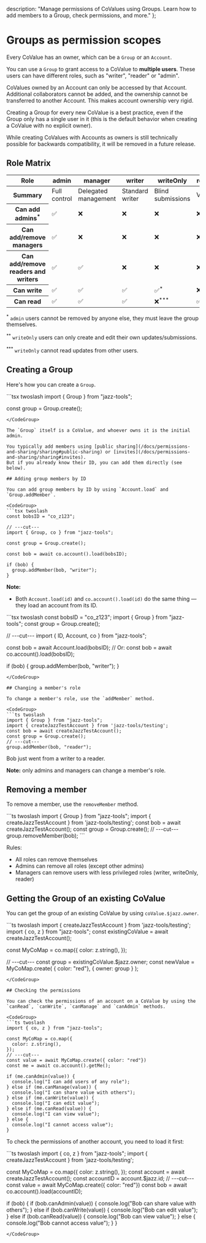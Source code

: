   description: "Manage permissions of CoValues using Groups. Learn how to add members to a Group, check permissions, and more."
};


# Groups as permission scopes

Every CoValue has an owner, which can be a `Group` or an `Account`.

You can use a `Group` to grant access to a CoValue to **multiple users**. These users can
have different roles, such as "writer", "reader" or "admin".

CoValues owned by an Account can only be accessed by that Account. Additional collaborators cannot be added,
and the ownership cannot be transferred to another Account. This makes account ownership very rigid.

Creating a Group for every new CoValue is a best practice, even if the Group only has a single user in it
(this is the default behavior when creating a CoValue with no explicit owner).

<Alert variant="info" className="flex gap-2 items-center my-4">
While creating CoValues with Accounts as owners is still technically possible for backwards compatibility,
it will be removed in a future release.
</Alert>

## Role Matrix
<table>
  <thead>
    <tr>
      <th>Role</th>
      <th>admin</th>
      <th>manager</th>
      <th>writer</th>
      <th>writeOnly</th>
      <th>reader</th>
    </tr>
  </thead>
  <tbody>
  <tr>
      <th>Summary</th>
      <td>Full control</td>
      <td>Delegated management</td>
      <td>Standard writer</td>
      <td>Blind submissions</td>
      <td>Viewer</td>
    </tr>
    <tr>
      <th>Can add admins<sup>*</sup></th>
      <td>✅</td>
      <td>❌</td>
      <td>❌</td>
      <td>❌</td>
      <td>❌</td>
    </tr>
    <tr>
      <th>Can add/remove managers</th>
      <td>✅</td>
      <td>❌</td>
      <td>❌</td>
      <td>❌</td>
      <td>❌</td>
    </tr>
    <tr>
      <th>Can add/remove readers and writers</th>
      <td>✅</td>
      <td>✅</td>
      <td>❌</td>
      <td>❌</td>
      <td>❌</td>
    </tr>
    <tr>
      <th>Can write</th>
      <td>✅</td>
      <td>✅</td>
      <td>✅</td>
      <td>✅<sup>*</sup></td>
      <td>❌</td>
    </tr>
    <tr>
      <th>Can read</th>
      <td>✅</td>
      <td>✅</td>
      <td>✅</td>
      <td>❌<sup>***</sup></td>
      <td>✅</td>
    </tr>
  </tbody>
</table>

<sup>*</sup> `admin` users cannot be removed by anyone else, they must leave the group themselves.

<sup>**</sup> `writeOnly` users can only create and edit their own updates/submissions.

<sup>***</sup> `writeOnly` cannot read updates from other users.

## Creating a Group

Here's how you can create a `Group`.

<CodeGroup>
```tsx twoslash
import { Group } from "jazz-tools";

const group = Group.create();
```
</CodeGroup>

The `Group` itself is a CoValue, and whoever owns it is the initial admin.

You typically add members using [public sharing](/docs/permissions-and-sharing/sharing#public-sharing) or [invites](/docs/permissions-and-sharing/sharing#invites).
But if you already know their ID, you can add them directly (see below).

## Adding group members by ID

You can add group members by ID by using `Account.load` and `Group.addMember`.

<CodeGroup>
```tsx twoslash
const bobsID = "co_z123";

// ---cut---
import { Group, co } from "jazz-tools";

const group = Group.create();

const bob = await co.account().load(bobsID);

if (bob) {
  group.addMember(bob, "writer");
}
```
</CodeGroup>

**Note:** 
- Both `Account.load(id)` and `co.account().load(id)` do the same thing — they load an account from its ID.

<CodeGroup>
```tsx twoslash
const bobsID = "co_z123";
import { Group } from "jazz-tools";
const group = Group.create();

// ---cut---
import { ID, Account, co } from "jazz-tools";

const bob = await Account.load(bobsID);
// Or: const bob = await co.account().load(bobsID);

if (bob) {
  group.addMember(bob, "writer");
}
```
</CodeGroup>

## Changing a member's role

To change a member's role, use the `addMember` method.

<CodeGroup>
```ts twoslash
import { Group } from "jazz-tools";
import { createJazzTestAccount } from 'jazz-tools/testing';
const bob = await createJazzTestAccount();
const group = Group.create();
// ---cut---
group.addMember(bob, "reader");
```
</CodeGroup>

Bob just went from a writer to a reader.

**Note:** only admins and managers can change a member's role.

## Removing a member

To remove a member, use the `removeMember` method.

<CodeGroup>
```ts twoslash
import { Group } from "jazz-tools";
import { createJazzTestAccount } from 'jazz-tools/testing';
const bob = await createJazzTestAccount();
const group = Group.create();
// ---cut---
group.removeMember(bob);
```
</CodeGroup>

Rules:
- All roles can remove themselves
- Admins can remove all roles (except other admins)
- Managers can remove users with less privileged roles (writer, writeOnly, reader)

## Getting the Group of an existing CoValue

You can get the group of an existing CoValue by using `coValue.$jazz.owner`.

<CodeGroup>
```ts twoslash
import { createJazzTestAccount } from 'jazz-tools/testing';
import { co, z } from "jazz-tools";
const existingCoValue = await createJazzTestAccount();

const MyCoMap = co.map({
  color: z.string(),
});

// ---cut---
const group = existingCoValue.$jazz.owner;
const newValue = MyCoMap.create(
  { color: "red"},
  { owner: group }
);
```
</CodeGroup>

## Checking the permissions

You can check the permissions of an account on a CoValue by using the `canRead`, `canWrite`, `canManage` and `canAdmin` methods.

<CodeGroup>
```ts twoslash
import { co, z } from "jazz-tools";

const MyCoMap = co.map({
  color: z.string(),
});
// ---cut---
const value = await MyCoMap.create({ color: "red"})
const me = await co.account().getMe();

if (me.canAdmin(value)) {
  console.log("I can add users of any role"); 
} else if (me.canManage(value)) {
  console.log("I can share value with others");
} else if (me.canWrite(value)) {
  console.log("I can edit value");
} else if (me.canRead(value)) {
  console.log("I can view value");
} else {
  console.log("I cannot access value");
}
```
</CodeGroup>

To check the permissions of another account, you need to load it first:

<CodeGroup>
```ts twoslash
import { co, z } from "jazz-tools";
import { createJazzTestAccount } from 'jazz-tools/testing';

const MyCoMap = co.map({
  color: z.string(),
});
const account = await createJazzTestAccount();
const accountID = account.$jazz.id;
// ---cut---
const value = await MyCoMap.create({ color: "red"})
const bob = await co.account().load(accountID);

if (bob) {
  if (bob.canAdmin(value)) {
    console.log("Bob can share value with others");
  } else if (bob.canWrite(value)) {
    console.log("Bob can edit value");
  } else if (bob.canRead(value)) {
    console.log("Bob can view value");
  } else {
    console.log("Bob cannot access value");
  }
}
```
</CodeGroup>
